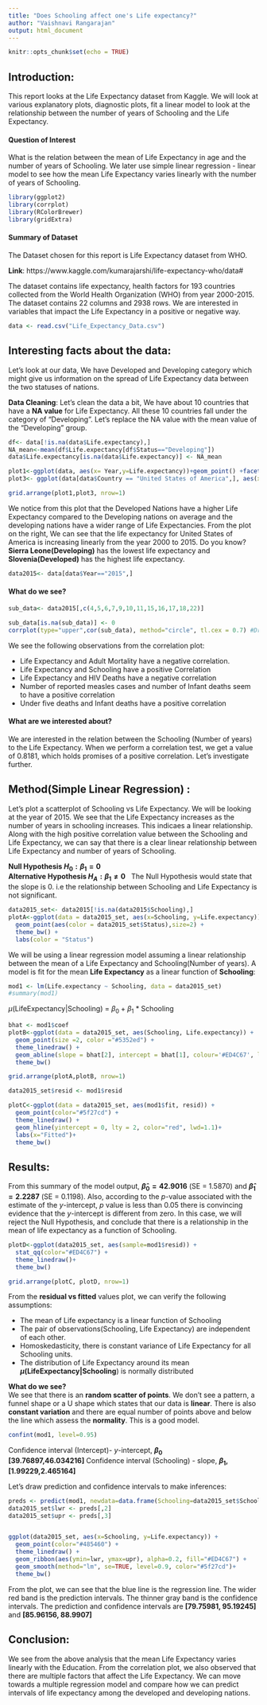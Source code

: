 ```yaml
---
title: "Does Schooling affect one's Life expectancy?"
author: "Vaishnavi Rangarajan"
output: html_document
---
```


```r
knitr::opts_chunk$set(echo = TRUE)
```


## Introduction:
This report looks at the Life Expectancy dataset from Kaggle. We will look at various explanatory plots, diagnostic plots, fit a linear model to look at the relationship between the number of years of Schooling and the Life Expectancy. \

#### **Question of Interest**
What is the relation between the mean of Life Expectancy in age and the number of years of Schooling. We later use simple linear regression - linear model to see how the mean Life Expectancy varies linearly with the number of years of Schooling.

```r
library(ggplot2)
library(corrplot)
library(RColorBrewer)
library(gridExtra)
```
#### **Summary of Dataset**

The Dataset chosen for this report is Life Expectancy dataset from WHO. \

**Link**: https://www.kaggle.com/kumarajarshi/life-expectancy-who/data#


The dataset contains life expectancy, health factors for 193 countries collected from the World Health Organization (WHO) from year 2000-2015. The dataset contains 22 columns and 2938 rows. We are interested in variables that impact the Life Expectancy in a positive or negative way. 
```r
data <- read.csv("Life_Expectancy_Data.csv")
```

## Interesting facts about the data:

Let's look at our data, We have Developed and Developing category which might give us information on the spread of Life Expectancy data between the two statuses of nations.

**Data Cleaning**: Let's clean the data a bit, We have about 10 countries that have a **NA value** for Life Expectancy. All these 10 countries fall under the category of "Developing". Let's replace the NA value with the mean value of the "Developing" group. 
```r

df<- data[!is.na(data$Life.expectancy),]
NA_mean<-mean(df$Life.expectancy[df$Status=="Developing"])
data$Life.expectancy[is.na(data$Life.expectancy)] <- NA_mean
```


```r
plot1<-ggplot(data, aes(x= Year,y=Life.expectancy))+geom_point() +facet_wrap(~ Status)
plot3<- ggplot(data[data$Country == "United States of America",], aes(x= Year,y=Life.expectancy))+geom_point()


```


```r
grid.arrange(plot1,plot3, nrow=1)
```

We notice from this plot that the Developed Nations have a higher Life Expectancy compared to the Developing nations on average and the developing nations have a wider range of Life Expectancies. From the plot on the right, We can see that the life expectancy for United States of America is increasing linearly from the year 2000 to 2015. Do you know? **Sierra Leone(Developing)** has the lowest life expectancy and **Slovenia(Developed)** has the highest life expectancy.

```r
data2015<- data[data$Year=="2015",]

```
#### **What do we see?**
```r
sub_data<- data2015[,c(4,5,6,7,9,10,11,15,16,17,18,22)]

sub_data[is.na(sub_data)] <- 0
corrplot(type="upper",cor(sub_data), method="circle", tl.cex = 0.7) #Draw a correlation Plot
```

We see the following observations from the correlation plot: 

* Life Expectancy and Adult Mortality have a negative correlation. 
* Life Expectancy and Schooling have a positive Correlation
* Life Expectancy and HIV Deaths have a negative correlation
* Number of reported measles cases and number of Infant deaths seem to have a positive correlation
* Under five deaths and Infant deaths have a positive correlation


#### **What are we interested about?**
We are interested in the relation between the Schooling (Number of years) to the Life Expectancy. When we perform a correlation test, we get a value of 0.8181, which holds promises of a positive correlation. Let's investigate further.

## Method(Simple Linear Regression) :

Let's plot a scatterplot of Schooling vs Life Expectancy. We will be looking at the year of 2015. We see that the Life Expectancy increases as the number of years in schooling increases. This indicaes a linear relationship. Along with the high positive correlation value between the Schooling and Life Expectancy, we can say that there is a clear linear relationship between Life Expectancy and number of years of Schooling. \

**Null Hypothesis $H_0 :\beta_1 = 0$** \
**Alternative Hypothesis $H_A: \beta_1 \neq 0$** \ 
The Null Hypothesis would state that the slope is 0. i.e the relationship between Schooling and Life Expectancy is not significant. \

```r

data2015_set<- data2015[!is.na(data2015$Schooling),]
plotA<-ggplot(data = data2015_set, aes(x=Schooling, y=Life.expectancy)) +
  geom_point(aes(color = data2015_set$Status),size=2) +
  theme_bw() +
  labs(color = "Status")

```

We will be using a linear regression model assuming a linear relationship between the mean of a Life Expectancy and Schooling(Number of years). A model is fit for the mean **Life Expectancy** as a linear function of **Schooling**:

```r
mod1 <- lm(Life.expectancy ~ Schooling, data = data2015_set)
#summary(mod1)
```

$\mu$(LifeExpectancy|Schooling) = $\beta_0 + \beta_1$ * Schooling

```r
bhat <- mod1$coef
plotB<-ggplot(data = data2015_set, aes(Schooling, Life.expectancy)) +
  geom_point(size =2, color ="#5352ed") + 
  theme_linedraw() +
  geom_abline(slope = bhat[2], intercept = bhat[1], colour='#ED4C67', lwd=1.5)+
  theme_bw()

```


```r

grid.arrange(plotA,plotB, nrow=1)
```


```r
data2015_set$resid <- mod1$resid

plotC<-ggplot(data = data2015_set, aes(mod1$fit, resid)) + 
  geom_point(color="#5f27cd") + 
  theme_linedraw() +
  geom_hline(yintercept = 0, lty = 2, color="red", lwd=1.1)+
  labs(x="Fitted")+
  theme_bw()
```

## Results:
From this summary of the model output, **$\hat{\beta}_0 = 42.9016$** (SE = 1.5870) and **$\hat{\beta}_1 = 2.2287$** (SE = 0.1198).  Also, according to the $p$-value associated with the estimate of the $y$-intercept, $p$ value is less than 0.05 there is convincing evidence that the $y$-intercept is different from zero. In this case, we will reject the Null Hypothesis, and conclude that there is a relationship in the mean of life expectancy as a function of Schooling. \ 


```r
plotD<-ggplot(data2015_set, aes(sample=mod1$resid)) +
  stat_qq(color="#ED4C67") +
  theme_linedraw()+
  theme_bw()
```

```r
grid.arrange(plotC, plotD, nrow=1)
```


From the **residual vs fitted** values plot, we can verify the following assumptions:

* The mean of Life expectancy is a linear function of Schooling
* The pair of observations(Schooling, Life Expectancy) are independent of each other.
* Homoskedasticity, there is constant variance of Life Expectancy for all Schooling units.
* The distribution of Life Expectancy around its mean **$\mu$(LifeExpectancy|Schooling**) is normally distributed \

**What do we see?** \
We see that there is an **random scatter of points**. We don't see a pattern, a funnel shape or a U shape which states that our data is **linear**. There is also **constant variation** and there are equal number of points above and below the line which assess the **normality**. This is a good model.  

```r
confint(mod1, level=0.95)
```
Confidence interval (Intercept)- $y$-intercept, **$\beta_0$ [39.76897,46.034216]**\ Confidence interval (Schooling) - slope, **$\beta_1$, [1.99229,2.465164]**

Let's draw prediction and confidence intervals to make inferences:

```r
preds <- predict(mod1, newdata=data.frame(Schooling=data2015_set$Schooling), interval="prediction", level=0.9)
data2015_set$lwr <- preds[,2]
data2015_set$upr <- preds[,3]


ggplot(data2015_set, aes(x=Schooling, y=Life.expectancy)) +
  geom_point(color="#485460") +
  theme_linedraw() +
  geom_ribbon(aes(ymin=lwr, ymax=upr), alpha=0.2, fill="#ED4C67") +
  geom_smooth(method="lm", se=TRUE, level=0.9, color="#5f27cd")+
  theme_bw()
```

From the plot, we can see that the blue line is the regression line. The wider red band is the prediction intervals. The thinner gray band is the confidence intervals. The prediction and confidence intervals are **[79.75981, 95.19245]** and **[85.96156, 88.9907]**

## Conclusion:
We see from the above analysis that the mean Life Expectancy varies linearly with the Education. From the correlation plot, we also observed that there are multiple factors that affect the Life Expectancy. We can move towards a multiple regression model and compare how we can predict intervals of life expectancy among the developed and developing nations. 
